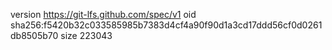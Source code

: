 version https://git-lfs.github.com/spec/v1
oid sha256:f5420b32c033585985b7383d4cf4a90f90d1a3cd17ddd56cf0d0261db8505b70
size 223043
